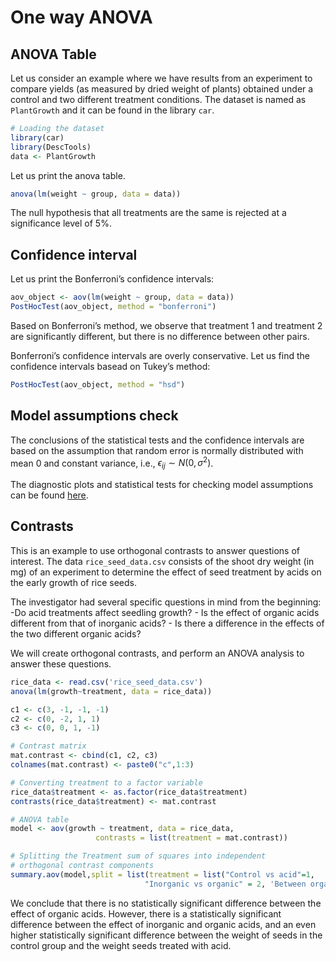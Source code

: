 # One way ANOVA

## ANOVA Table

Let us consider an example where we have results from an experiment to compare yields (as measured by dried weight of plants) obtained under a control and two different treatment conditions. The dataset is named as `PlantGrowth` and it can be found in the library `car`.

```r
# Loading the dataset
library(car)
library(DescTools)
data <- PlantGrowth
```

Let us print the anova table.

```r
anova(lm(weight ~ group, data = data))
```

The null hypothesis that all treatments are the same is rejected at a significance level of 5\%.

## Confidence interval

Let us print the Bonferroni's confidence intervals:

```r
aov_object <- aov(lm(weight ~ group, data = data))
PostHocTest(aov_object, method = "bonferroni")
```

Based on Bonferroni's method, we observe that treatment 1 and treatment 2 are significantly different, but there is no difference between other pairs.

Bonferroni's confidence intervals are overly conservative. Let us find the confidence intervals basead on Tukey's method:

```r
PostHocTest(aov_object, method = "hsd")
```

## Model assumptions check

The conclusions of the statistical tests and the confidence intervals are based on the assumption that random error is normally distributed with mean 0 and constant variance, i.e., $\epsilon_{ij} \sim N(0, \sigma^2)$. 

The diagnostic plots and statistical tests for checking model assumptions can be found [here](https://nustat.github.io/STAT350-class-notes/Diagnostics_Remedial_Measures.html#diagnostic-plots-statistical-tests).

## Contrasts

This is an example to use orthogonal contrasts to answer questions of interest. The data `rice_seed_data.csv` consists of the shoot dry weight (in mg) of an experiment to determine the effect of seed treatment by acids on the early growth of rice seeds.

The investigator had several specific questions in mind from the beginning: 
 -Do acid treatments affect seedling growth?
- Is the effect of organic acids different from that of inorganic acids?
- Is there a difference in the effects of the two different organic acids?

We will create orthogonal contrasts, and perform an ANOVA analysis to answer these questions.


```r
rice_data <- read.csv('rice_seed_data.csv')
anova(lm(growth~treatment, data = rice_data))

c1 <- c(3, -1, -1, -1)
c2 <- c(0, -2, 1, 1)
c3 <- c(0, 0, 1, -1)

# Contrast matrix
mat.contrast <- cbind(c1, c2, c3)
colnames(mat.contrast) <- paste0("c",1:3)

# Converting treatment to a factor variable
rice_data$treatment <- as.factor(rice_data$treatment)
contrasts(rice_data$treatment) <- mat.contrast

# ANOVA table
model <- aov(growth ~ treatment, data = rice_data,
                   contrasts = list(treatment = mat.contrast))

# Splitting the Treatment sum of squares into independent 
# orthogonal contrast components
summary.aov(model,split = list(treatment = list("Control vs acid"=1,  
                              "Inorganic vs organic" = 2, 'Between organic'=3)))

```

We conclude that there is no statistically significant difference between the effect of organic acids. However, there is a statistically significant difference between the effect of inorganic and organic acids, and an even higher statistically significant difference between the weight of seeds in the control group and the weight seeds treated with acid.


